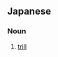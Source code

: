 ==Japanese==
{{ja-kanjitab|せん|どう|おん|yomi=o}}

===Noun===
{{ja-noun|せんどうおん}}

# {{lb|ja|phonetics|sort=せんどうおん}} [[trill]] {{gloss|vibrating consonant}}